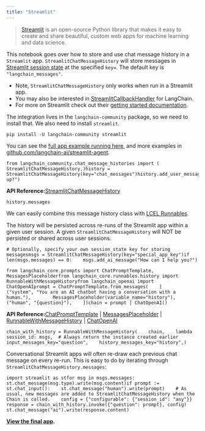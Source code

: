 ```yaml
---
title: "Streamlit"
---
```


> [Streamlit](https://docs.streamlit.io/) is an open-source Python library that makes it easy to create and share beautiful, custom web apps for machine learning and data science.

This notebook goes over how to store and use chat message history in a `Streamlit` app. `StreamlitChatMessageHistory` will store messages in [Streamlit session state](https://docs.streamlit.io/library/api-reference/session-state) at the specified `key=`. The default key is `"langchain_messages"`.

* Note, `StreamlitChatMessageHistory` only works when run in a Streamlit app.
* You may also be interested in [StreamlitCallbackHandler](/oss/integrations/callbacks/streamlit) for LangChain.
* For more on Streamlit check out their [getting started documentation](https://docs.streamlit.io/library/get-started).

The integration lives in the `langchain-community` package, so we need to install that. We also need to install `streamlit`.

```
pip install -U langchain-community streamlit
```

You can see the [full app example running here](https://langchain-st-memory.streamlit.app/), and more examples in [github.com/langchain-ai/streamlit-agent](https://github.com/langchain-ai/streamlit-agent).

```
from langchain_community.chat_message_histories import (    StreamlitChatMessageHistory,)history = StreamlitChatMessageHistory(key="chat_messages")history.add_user_message("hi!")history.add_ai_message("whats up?")
```

**API Reference:**[StreamlitChatMessageHistory](https://python.langchain.com/api_reference/community/chat_message_histories/langchain_community.chat_message_histories.streamlit.StreamlitChatMessageHistory.html)

```
history.messages
```

We can easily combine this message history class with [LCEL Runnables](/oss/how_to/message_history).

The history will be persisted across re-runs of the Streamlit app within a given user session. A given `StreamlitChatMessageHistory` will NOT be persisted or shared across user sessions.

```
# Optionally, specify your own session_state key for storing messagesmsgs = StreamlitChatMessageHistory(key="special_app_key")if len(msgs.messages) == 0:    msgs.add_ai_message("How can I help you?")
```

```
from langchain_core.prompts import ChatPromptTemplate, MessagesPlaceholderfrom langchain_core.runnables.history import RunnableWithMessageHistoryfrom langchain_openai import ChatOpenAIprompt = ChatPromptTemplate.from_messages(    [        ("system", "You are an AI chatbot having a conversation with a human."),        MessagesPlaceholder(variable_name="history"),        ("human", "{question}"),    ])chain = prompt | ChatOpenAI()
```

**API Reference:**[ChatPromptTemplate](https://python.langchain.com/api_reference/core/prompts/langchain_core.prompts.chat.ChatPromptTemplate.html) | [MessagesPlaceholder](https://python.langchain.com/api_reference/core/prompts/langchain_core.prompts.chat.MessagesPlaceholder.html) | [RunnableWithMessageHistory](https://python.langchain.com/api_reference/core/runnables/langchain_core.runnables.history.RunnableWithMessageHistory.html) | [ChatOpenAI](https://python.langchain.com/api_reference/openai/chat_models/langchain_openai.chat_models.base.ChatOpenAI.html)

```
chain_with_history = RunnableWithMessageHistory(    chain,    lambda session_id: msgs,  # Always return the instance created earlier    input_messages_key="question",    history_messages_key="history",)
```

Conversational Streamlit apps will often re-draw each previous chat message on every re-run. This is easy to do by iterating through `StreamlitChatMessageHistory.messages`:

```
import streamlit as stfor msg in msgs.messages:    st.chat_message(msg.type).write(msg.content)if prompt := st.chat_input():    st.chat_message("human").write(prompt)    # As usual, new messages are added to StreamlitChatMessageHistory when the Chain is called.    config = {"configurable": {"session_id": "any"}}    response = chain_with_history.invoke({"question": prompt}, config)    st.chat_message("ai").write(response.content)
```

**[View the final app](https://langchain-st-memory.streamlit.app/).**
